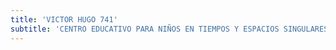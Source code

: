 ```yaml
---
title: 'VICTOR HUGO 741'
subtitle: 'CENTRO EDUCATIVO PARA NIÑOS EN TIEMPOS Y ESPACIOS SINGULARES N° 03 SEDE'
---
```



